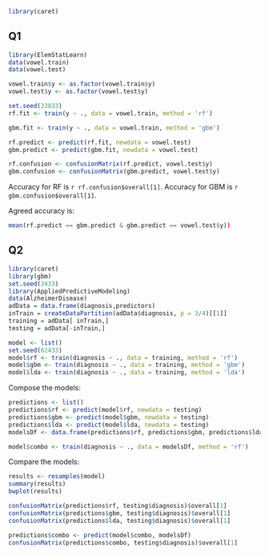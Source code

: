 ```r
library(caret)
```

## Q1

```r
library(ElemStatLearn)
data(vowel.train)
data(vowel.test) 

vowel.train$y <- as.factor(vowel.train$y)
vowel.test$y <- as.factor(vowel.test$y)
```

```r
set.seed(33833)
rf.fit <- train(y ~ ., data = vowel.train, method = 'rf')
```

```r
gbm.fit <- train(y ~ ., data = vowel.train, method = 'gbm')
```

```r
rf.predict <- predict(rf.fit, newdata = vowel.test)
gbm.predict <- predict(gbm.fit, newdata = vowel.test)
```

```r
rf.confusion <- confusionMatrix(rf.predict, vowel.test$y)
gbm.confusion <- confusionMatrix(gbm.predict, vowel.test$y)
```

Accuracy for RF is `r rf.confusion$overall[1]`.
Accuracy for GBM is `r gbm.confusion$overall[1]`.

Agreed accuracy is:
```r
mean(rf.predict == gbm.predict & gbm.predict == vowel.test$y))
```


## Q2

```r
library(caret)
library(gbm)
set.seed(3433)
library(AppliedPredictiveModeling)
data(AlzheimerDisease)
adData = data.frame(diagnosis,predictors)
inTrain = createDataPartition(adData$diagnosis, p = 3/4)[[1]]
training = adData[ inTrain,]
testing = adData[-inTrain,]
```

```r
model <- list()
set.seed(62433)
model$rf <- train(diagnosis ~ ., data = training, method = 'rf')
model$gbm <- train(diagnosis ~ ., data = training, method = 'gbm')
model$lda <- train(diagnosis ~ ., data = training, method = 'lda')
```

Compose the models:
```r
predictions <- list()
predictions$rf <- predict(model$rf, newdata = testing)
predictions$gbm <- predict(model$gbm, newdata = testing)
predictions$lda <- predict(model$lda, newdata = testing)
modelsDf <- data.frame(predictions$rf, predictions$gbm, predictions$lda, diagnosis = testing$diagnosis)

model$combo <- train(diagnosis ~ ., data = modelsDf, method = 'rf')
```

Compare the models:
```r
results <- resamples(model)
summary(results)
bwplot(results)
```

```r
confusionMatrix(predictions$rf, testing$diagnosis)$overall[1]
confusionMatrix(predictions$gbm, testing$diagnosis)$overall[1]
confusionMatrix(predictions$lda, testing$diagnosis)$overall[1]

predictions$combo <- predict(model$combo, modelsDf)
confusionMatrix(predictions$combo, testing$diagnosis)$overall[1]
```
